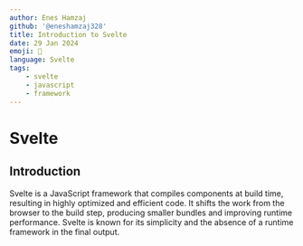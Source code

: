 ---
author: Enes Hamzaj
github: '@eneshamzaj328'
title: Introduction to Svelte
date: 29 Jan 2024
emoji: 🍃
language: Svelte
tags:
    - svelte
    - javascript
    - framework
---

# Svelte

## Introduction

Svelte is a JavaScript framework that compiles components at build time, resulting in highly optimized and efficient code. It shifts the work from the browser to the build step, producing smaller bundles and improving runtime performance. Svelte is known for its simplicity and the absence of a runtime framework in the final output.
